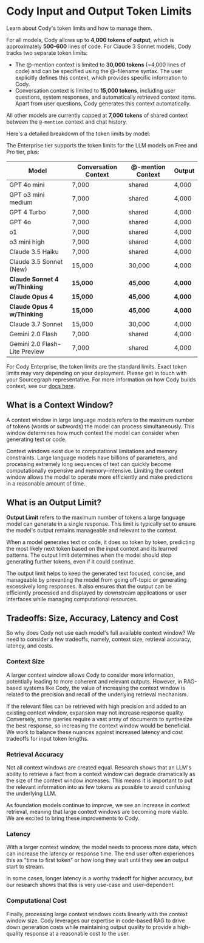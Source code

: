 # Cody Input and Output Token Limits

<p class="subtitle">Learn about Cody's token limits and how to manage them.</p>

For all models, Cody allows up to **4,000 tokens of output**, which is approximately **500-600** lines of code. For Claude 3 Sonnet models, Cody tracks two separate token limits:

- The @-mention context is limited to **30,000 tokens** (~4,000 lines of code) and can be specified using the @-filename syntax. The user explicitly defines this context, which provides specific information to Cody.
- Conversation context is limited to **15,000 tokens**, including user questions, system responses, and automatically retrieved context items. Apart from user questions, Cody generates this context automatically.

All other models are currently capped at **7,000 tokens** of shared context between the `@-mention` context and chat history.

Here's a detailed breakdown of the token limits by model:

The Enterprise tier supports the token limits for the LLM models on Free and Pro tier, plus:

|           **Model**            | **Conversation Context** | **@-mention Context** | **Output** |
| ------------------------------ | ------------------------ | --------------------- | ---------- |
| GPT 4o mini                    | 7,000                    | shared                | 4,000      |
| GPT o3 mini medium             | 7,000                    | shared                | 4,000      |
| GPT 4 Turbo                    | 7,000                    | shared                | 4,000      |
| GPT 4o                         | 7,000                    | shared                | 4,000      |
| o1                             | 7,000                    | shared                | 4,000      |
| o3 mini high                   | 7,000                    | shared                | 4,000      |
| Claude 3.5 Haiku               | 7,000                    | shared                | 4,000      |
| Claude 3.5 Sonnet (New)        | 15,000                   | 30,000                | 4,000      |
| **Claude Sonnet 4 w/Thinking** | **15,000**               | **45,000**            | **4,000**  |
| **Claude Opus 4**              | **15,000**               | **45,000**            | **4,000**  |
| **Claude Opus 4 w/Thinking**   | **15,000**               | **45,000**            | **4,000**  |
| Claude 3.7 Sonnet              | 15,000                   | 30,000                | 4,000      |
| Gemini 2.0 Flash               | 7,000                    | shared                | 4,000      |
| Gemini 2.0 Flash-Lite Preview  | 7,000                    | shared                | 4,000      |

<Callout type="info">For Cody Enterprise, the token limits are the standard limits. Exact token limits may vary depending on your deployment. Please get in touch with your Sourcegraph representative. For more information on how Cody builds context, see our [docs here](/cody/core-concepts/context).</Callout>

## What is a Context Window?

A context window in large language models refers to the maximum number of tokens (words or subwords) the model can process simultaneously. This window determines how much context the model can consider when generating text or code.

Context windows exist due to computational limitations and memory constraints. Large language models have billions of parameters, and processing extremely long sequences of text can quickly become computationally expensive and memory-intensive. Limiting the context window allows the model to operate more efficiently and make predictions in a reasonable amount of time.

## What is an Output Limit?

**Output Limit** refers to the maximum number of tokens a large language model can generate in a single response. This limit is typically set to ensure the model's output remains manageable and relevant to the context.

When a model generates text or code, it does so token by token, predicting the most likely next token based on the input context and its learned patterns. The output limit determines when the model should stop generating further tokens, even if it could continue.

The output limit helps to keep the generated text focused, concise, and manageable by preventing the model from going off-topic or generating excessively long responses. It also ensures that the output can be efficiently processed and displayed by downstream applications or user interfaces while managing computational resources.

## Tradeoffs: Size, Accuracy, Latency and Cost

So why does Cody not use each model's full available context window? We need to consider a few tradeoffs, namely, context size, retrieval accuracy, latency, and costs.

### Context Size

A larger context window allows Cody to consider more information, potentially leading to more coherent and relevant outputs. However, in RAG-based systems like Cody, the value of increasing the context window is related to the precision and recall of the underlying retrieval mechanism.

If the relevant files can be retrieved with high precision and added to an existing context window, expansion may not increase response quality. Conversely, some queries require a vast array of documents to synthesize the best response, so increasing the context window would be beneficial. We work to balance these nuances against increased latency and cost tradeoffs for input token lengths.

### Retrieval Accuracy

Not all context windows are created equal. Research shows that an LLM's ability to retrieve a fact from a context window can degrade dramatically as the size of the context window increases. This means it is important to put the relevant information into as few tokens as possible to avoid confusing the underlying LLM.

As foundation models continue to improve, we see an increase in context retrieval, meaning that large context windows are becoming more viable. We are excited to bring these improvements to Cody.

### Latency

With a larger context window, the model needs to process more data, which can increase the latency or response time. The end user often experiences this as "time to first token" or how long they wait until they see an output start to stream.

In some cases, longer latency is a worthy tradeoff for higher accuracy, but our research shows that this is very use-case and user-dependent.

### Computational Cost

Finally, processing large context windows costs linearly with the context window size. Cody leverages our expertise in code-based RAG to drive down generation costs while maintaining output quality to provide a high-quality response at a reasonable cost to the user.
